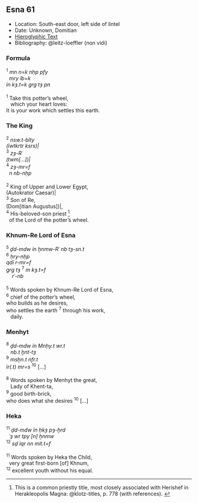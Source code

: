 ## Esna 61 {-}
<style>
  .col2 {
    columns: 2 300px;         /* number of columns and width in pixels*/
    -webkit-columns: 2 300px; /* chrome, safari */
    -moz-columns: 2 300px;    /* firefox */
    -webkit-column-break-inside: avoid;
    -page-break-inside: avoid;
    -break-inside: avoid;
  }
</style>

- Location: South-east door, left side of lintel
- Date: Unknown, Domitian
- [Hieroglyphic Text](https://www.ifao.egnet.net/uploads/publications/enligne/Temples-Esna002.pdf#page=205){target="_blank"}
- Bibliography: @leitz-loeffler (non vidi)

### Formula {-}

<div class="col2">

| ^1^ *mn n=k nḥp pfy  *
|   *mry ỉb=k  *
| *ỉn kȝ.t=k grg tȝ pn  *
|
| ^1^ Take this potter's wheel,
|    which your heart loves:
| It is your work which settles this earth.

</div>

### The King {-}
<div class="col2">

| ^2^ *nsw.t-bỉty  *
| *(ỉwtkrtr ksrs)|  *
| ^3^ *zȝ-Rʿ  *
| *(twm[...])|  *
| ^4^ *zȝ-mr=f* 
|   *n nb-nḥp  *
|
| ^2^ King of Upper and Lower Egypt,
| (Autokrator Caesar)|
| ^3^ Son of Re,
| (Dom[itian Augustus])|,
| ^4^ His-beloved-son priest [^fn-61-1]
|   of the Lord of the potter's wheel.

</div>

### Khnum-Re Lord of Esna {-}

<div class="col2">

| ^5^ *ḏd-mdw ỉn ẖnmw-Rʿ nb tȝ-sn.t  *
| ^6^ *ḥry-nḥp   *
| *qdỉ r-mr=f  *
| *grg tȝ* ^7^ *m kȝ.t=f*
|     *rʿ-nb  *
| 
| ^5^ Words spoken by Khnum-Re Lord of Esna,
| ^6^ chief of the potter's wheel,
| who builds as he desires,
| who settles the earth ^7^ through his work,
|    daily.

</div>

### Menhyt {-}
<div class="col2">

| ^8^ *ḏd-mdw ỉn Mnḥy.t wr.t* 
|    *nb.t ḫnt-tȝ  *
| ^9^ *msḫn.t nfr.t  *
| *ỉr(.t) mr=s * ^10^ [...]
|
| ^8^ Words spoken by Menhyt the great, 
|    Lady of Khent-ta,
| ^9^ good birth-brick,
| who does what she desires ^10^ [...]

</div>

### Heka {-}
<div class="col2">

| ^11^ *ḏd-mdw ỉn ḥkȝ pȝ-ẖrd  *
|   *ʿȝ wr tpy [n] ẖnmw  *
| ^12^ *sḏ ỉqr nn mỉt.t=f  *
|
| ^11^ Words spoken by Heka the Child,
|   very great first-born [of] Khnum,
| ^12^ excellent youth without his equal.
</div>


[^fn-61-1]: This is a common priestly title, most closely associated with Herishef in Herakleopolis Magna: @klotz-titles, p. 778 (with references). <!-- Todo: check Cauville, RdE 59, for where this title is used in offering scenes --> 